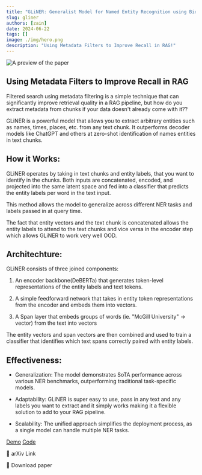 ```yaml
---
title: "GLiNER: Generalist Model for Named Entity Recognition using Bidirectional Transformer"
slug: gliner
authors: [zain]
date: 2024-06-22
tags: []
image: ./img/hero.png
description: "Using Metadata Filters to Improve Recall in RAG!"
---
```

![A preview of the paper](./img/hero.png)

<!-- truncate -->


## Using Metadata Filters to Improve Recall in RAG

Filtered search using metadata filtering is a simple technique that can significantly improve retrieval quality in a RAG pipeline, but how do you extract metadata from chunks if your data doesn't already come with it??

GLiNER is a powerful model that allows you to extract arbitrary entities such as names, times, places, etc. from any text chunk. It outperforms decoder models like ChatGPT and others at zero-shot identification of names entities in text chunks.

## How it Works:

GLiNER operates by taking in text chunks and entity labels, that you want to identify in the chunks. Both inputs are concatenated, encoded, and projected into the same latent space and fed into a classifier that predicts the entity labels per word in the text input.

This method allows the model to generalize across different NER tasks and labels passed in at query time.

The fact that entity vectors and the text chunk is concatenated allows the entity labels to attend to the text chunks and vice versa in the encoder step which allows GLiNER to work very well OOD.

## Architechture:

GLiNER consists of three joined components:

1. An encoder backbone(DeBERTa) that generates token-level representations of the entity labels and text tokens.

2. A simple feedforward network that takes in entity token representations from the encoder and embeds them into vectors.

3. A Span layer that embeds groups of words (ie. "McGill University" -> vector) from the text into vectors

The entity vectors and span vectors are then combined and used to train a classifier that identifies which text spans correctly paired with entity labels.

## Effectiveness:
  - Generalization: The model demonstrates SoTA performance across various NER benchmarks, outperforming traditional task-specific models.

  - Adaptability: GLiNER is super easy to use, pass in any text and any labels you want to extract and it simply works making it a flexible solution to add to your RAG pipeline.

  - Scalability: The unified approach simplifies the deployment process, as a single model can handle multiple NER tasks.

[Demo](https://huggingface.co/spaces/tomaarsen/gliner_medium-v2.1)
[Code](https://github.com/urchade/GLiNER)

<p>
  <DownloadButton link='https://arxiv.org/abs/2311.08526'>🔗 arXiv Link</DownloadButton>
</p>
<p>
  <DownloadButton link='https://arxiv.org/pdf/2311.08526'>📜 Download paper</DownloadButton>
</p>

<!-- We could create a specific template for Paper Review's -->

<WhatNext />
